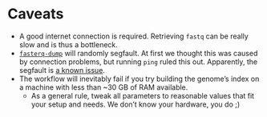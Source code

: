 # Caveats

* A good internet connection is required. Retrieving `fastq` can be really slow and is thus a bottleneck.
* [`fasterq-dump`](https://github.com/ncbi/sra-tools/wiki) will randomly segfault. 
At first we thought this was caused by connection problems, but running `ping` ruled this out. Apparently, the segfault is [a known issue](https://github.com/ncbi/sra-tools/issues/518).
* The workflow will inevitably fail if you try building the genome's index on a machine with less than ~30 GB of RAM available.
  * As a general rule, tweak all parameters to reasonable values that fit your setup and needs. We don't know your hardware, you do ;)
